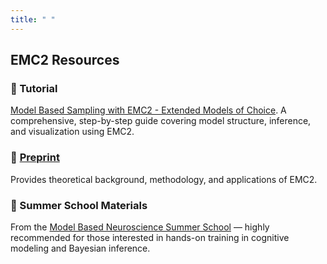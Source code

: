 ```yaml
---
title: " "
---
```


## EMC2 Resources
### 📘 Tutorial
[Model Based Sampling with EMC2 - Extended Models of Choice](https://bookdown.org/reilly_innes/EMC_bookdown/){target="_blank"}.
A comprehensive, step-by-step guide covering model structure, inference, and visualization using EMC2.

### 📄 [Preprint](https://osf.io/2e4dq_v3){target="_blank"}
Provides theoretical background, methodology, and applications of EMC2.

### 🧠 Summer School Materials
From the [Model Based Neuroscience Summer School](https://modelbasedneurosci.com/){target="_blank"} — highly recommended for those interested in hands-on training in cognitive modeling and Bayesian inference.
